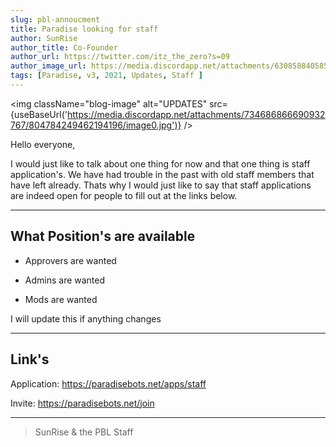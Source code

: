 ```yaml
---
slug: pbl-annoucment
title: Paradise looking for staff
author: SunRise
author_title: Co-Founder
author_url: https://twitter.com/itz_the_zero?s=09
author_image_url: https://media.discordapp.net/attachments/630858840585535498/804622012830973972/darling-in-the-franxx-edits-tumblr-darling-in-the-franxx-transparent-250_250.png
tags: [Paradise, v3, 2021, Updates, Staff ]
---
```



<img className="blog-image" alt="UPDATES" src={useBaseUrl('https://media.discordapp.net/attachments/734686866690932767/804784249462194196/image0.jpg')} />

Hello everyone, 

I would just like to talk about one thing for now and that one thing is staff application's. We have had trouble in the past with old staff members that have left already. Thats why I would just like to say that staff applications are indeed open for people to fill out at the links below.

---

## What Position's are available

* Approvers are wanted

* Admins are wanted

* Mods are wanted

I will update this if anything changes

---

## Link's

Application: https://paradisebots.net/apps/staff

Invite: https://paradisebots.net/join


---

> SunRise & the PBL Staff
